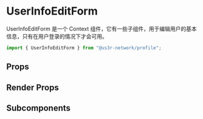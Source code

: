 

<Meta of={UserInfoEditFormStories} />

# UserInfoEditForm

UserInfoEditForm 是一个 Context 组件，它有一些子组件，用于编辑用户的基本信息，只有在用户登录的情况下才会可用。

```jsx
import { UserInfoEditForm } from "@us3r-network/profile";
```

<Canvas />

## Props

<Controls />

## Render Props

## Subcomponents
